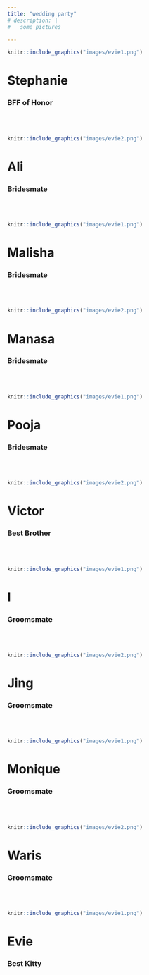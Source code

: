 ```yaml
---
title: "wedding party"
# description: |
#   some pictures

---
```


::: {.floatting}

```r
knitr::include_graphics("images/evie1.png")
```
# Stephanie
### BFF of Honor

:::



<br>
<br>

::: {.floatting}

```r
knitr::include_graphics("images/evie2.png")
```

# Ali
### Bridesmate

:::



<br>
<br>

::: {.floatting}

```r
knitr::include_graphics("images/evie1.png")
```

# Malisha
### Bridesmate

:::



<br>
<br>

::: {.floatting}

```r
knitr::include_graphics("images/evie2.png")
```

# Manasa
### Bridesmate

:::



<br>
<br>

::: {.floatting}

```r
knitr::include_graphics("images/evie1.png")
```

# Pooja
### Bridesmate

:::



<br>
<br>

::: {.floatting}

```r
knitr::include_graphics("images/evie2.png")
```

# Victor
### Best Brother

:::


<br>
<br>

::: {.floatting}

```r
knitr::include_graphics("images/evie1.png")
```

# I
### Groomsmate

:::



<br>
<br>

::: {.floatting}

```r
knitr::include_graphics("images/evie2.png")
```

# Jing
### Groomsmate

:::



<br>
<br>

::: {.floatting}

```r
knitr::include_graphics("images/evie1.png")
```

# Monique
### Groomsmate

:::



<br>
<br>

::: {.floatting}

```r
knitr::include_graphics("images/evie2.png")
```

# Waris
### Groomsmate

:::



<br>
<br>

::: {.floatting}

```r
knitr::include_graphics("images/evie1.png")
```
# Evie
### Best Kitty
:::